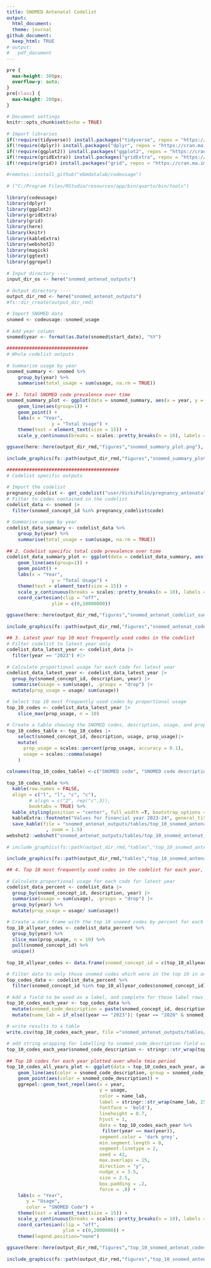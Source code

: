 ```yaml
---
title: SNOMED Antenatal Codelist
output:
  html_document:
  theme: journal
github_document:
  keep_html: TRUE
# output:
#   pdf_document
---
```


```css
pre {
  max-height: 300px;
  overflow-y: auto;
}
pre[class] {
  max-height: 200px;
}
```

<style>
  body {
    text-align: justify;
     font-size: 11pt}
</style>

<!-- # ###################################################################################################################
# Script creating plots of key outputs for analysing SNOMED antenatal codelist trends over time and codelist changes over time
#
# 1. Total SNOMED code prevalence over time 
# 2. Codelist specific total code prevalence over time 
# 3. Latest year top 10 most frequently used codes in the codelist
# 4. Coding trends of most prevalent codes over the whole period (top 10 codes every year)
# ###################################################################################################################
 -->

```r
# Document settings 
knitr::opts_chunk$set(echo = TRUE)

# Import libraries
if(!require(tidyverse)) install.packages("tidyverse", repos = "https://cran.ma.imperial.ac.uk/")
if(!require(dplyr)) install.packages("dplyr", repos = "https://cran.ma.imperial.ac.uk/")
if(!require(ggplot2)) install.packages("ggplot2", repos = "https://cran.ma.imperial.ac.uk/")
if(!require(gridExtra)) install.packages("gridExtra", repos = "https://cran.ma.imperial.ac.uk/")
if(!require(grid)) install.packages("grid", repos = "https://cran.ma.imperial.ac.uk/")

#remotes::install_github("ebmdatalab/codeusage")

# ("C:/Program Files/RStudio/resources/app/bin/quarto/bin/tools")

library(codeusage)
library(dplyr)
library(ggplot2)
library(gridExtra)
library(grid)
library(here)
library(knitr)
library(kableExtra)
library(webshot2)
library(magick)
library(ggtext)
library(ggrepel)

# Input directory ----
input_dir_os <- here("snomed_antenat_outputs")

# Output directory ----
output_dir_rmd <- here("snomed_antenat_outputs")
#fs::dir_create(output_dir_rmd)

# Import SNOMED data
snomed <- codeusage::snomed_usage

# Add year column
snomed$year <- format(as.Date(snomed$start_date), "%Y")
```


```r

#############################
# Whole codelist outputs

# Summarise usage by year
snomed_summary <- snomed %>%
    group_by(year) %>%
    summarise(total_usage = sum(usage, na.rm = TRUE))

## 1. Total SNOMED code prevalence over time 
snomed_summary_plot <- ggplot(data = snomed_summary, aes(x = year, y = total_usage)) +
    geom_line(aes(group=1)) +
    geom_point() +
    labs(x = "Year",
                y = "Total Usage") +
    theme(text = element_text(size = 15)) + 
    scale_y_continuous(breaks = scales::pretty_breaks(n = 10), labels = scales::label_number(accuracy = 1))

ggsave(here::here(output_dir_rmd,"figures","snomed_summary_plot.png"), snomed_summary_plot)

include_graphics(fs::path(output_dir_rmd,"figures","snomed_summary_plot.png"))
```

```r
########################################
# Codelist specific outputs

# Import the codelist
pregnancy_codelist <- get_codelist("user/VickiPalin/pregnancy_antenatal_snomed/61667fb8/")
# Filter to codes contained in the codelist
codelist_data <- snomed |>
  filter(snomed_concept_id %in% pregnancy_codelist$code)

# Summarise usage by year
codelist_data_summary <- codelist_data %>%
    group_by(year) %>%
    summarise(total_usage = sum(usage, na.rm = TRUE))

## 2. Codelist specific total code prevalence over time 
codelist_data_summary_plot <- ggplot(data = codelist_data_summary, aes(x = year, y = total_usage)) +
    geom_line(aes(group=1)) +
    geom_point() +
    labs(x = "Year",
                y = "Total Usage") +
    theme(text = element_text(size = 15)) +
    scale_y_continuous(breaks = scales::pretty_breaks(n = 10), labels = scales::label_number(accuracy = 1)) +
    coord_cartesian(clip = "off",
                ylim = c(0,10000000)) 

ggsave(here::here(output_dir_rmd,"figures","snomed_antenat_codelist_summary_plot.png"), codelist_data_summary_plot)

include_graphics(fs::path(output_dir_rmd,"figures","snomed_antenat_codelist_summary_plot.png"))
```
```r
## 3. Latest year top 10 most frequently used codes in the codelist
# Filter codelist to latest year only
codelist_data_latest_year <- codelist_data |>
  filter(year == "2023") #|>

# Calculate proportional usage for each code for latest year
codelist_data_latest_year <- codelist_data_latest_year |>
  group_by(snomed_concept_id, description, year) |>
  summarise(usage = sum(usage), .groups = "drop") |>
  mutate(prop_usage = usage/ sum(usage))

# Select top 10 most frequently used codes by proportional usage
top_10_codes <- codelist_data_latest_year |>
    slice_max(prop_usage, n = 10)

# Create a table showing the SNOMED codes, description, usage, and prop_usage
top_10_codes_table <- top_10_codes |>
    select(snomed_concept_id, description, usage, prop_usage)|>
    mutate(
      prop_usage = scales::percent(prop_usage, accuracy = 0.1),
      usage = scales::comma(usage)
    )

colnames(top_10_codes_table) <-c("SNOMED code", "SNOMED code description", "Frequency", "Proportion")

top_10_codes_table %>%
  kable(row.names = FALSE,
  align = c("l", "l", "c", "c"),
        # align = c("2", rep("c",3)),
        booktabs = TRUE) %>%
  kable_styling(position = "center", full_width =T, bootstrap_options = "striped", font_size = 20) %>%
  kableExtra::footnote("Values for financial year 2023-24", general_title = "") %>%
  save_kable(file = "snomed_antenat_outputs/tables/top_10_snomed_antenat_codes_table.html"
              , zoom = 1.5)
webshot2::webshot("snomed_antenat_outputs/tables/top_10_snomed_antenat_codes_table.html", "snomed_antenat_outputs/tables/top_10_snomed_antenat_codes_table.png")

# include_graphics(fs::path(output_dir_rmd,"tables","top_10_snomed_antenat_codes_table.png"))
```
```r
include_graphics(fs::path(output_dir_rmd,"tables","top_10_snomed_antenat_codes_table.png"))
```

```r
## 4. Top 10 most frequently used codes in the codelist for each year, combined and plotted across all years

# Calculate proportional usage for each code for latest year
codelist_data_percent <- codelist_data |>
  group_by(snomed_concept_id, description, year) |>
  summarise(usage = sum(usage), .groups = "drop") |>
  group_by(year) %>%
  mutate(prop_usage = usage/ sum(usage))

# Create a data frame with the top 10 snomed codes by percent for each year 
top_10_allyear_codes <- codelist_data_percent %>%
  group_by(year) %>%
  slice_max(prop_usage, n = 10) %>%
  pull(snomed_concept_id) %>%
  unique()

top_10_allyear_codes <- data.frame(snomed_concept_id = c(top_10_allyear_codes))

# Filter data to only those snomed codes which were in the top 10 in any year 
top_codes_data <- codelist_data_percent %>%
  filter(snomed_concept_id %in% top_10_allyear_codes$snomed_concept_id)

# Add a field to be used as a label, and complete for those label rows. 
top_10_codes_each_year <- top_codes_data %>% 
  mutate(snomed_code_description = paste(snomed_concept_id, description, sep = " - ")) %>%
  mutate(name_lab = if_else((year == "2023")| (year == "2020" & snomed_code_description == "77386006 - Pregnant (finding)"), snomed_code_description, NA_character_))

# write results to a table
write.csv(top_10_codes_each_year, file ="snomed_antenat_outputs/tables/top_10_snomed_antenat_codes_each_year.csv")    

# add string wrapping for labelling to snomed_code_description field values
top_10_codes_each_year$snomed_code_description <- stringr::str_wrap(top_10_codes_each_year$snomed_code_description, 35)

## Top 10 codes for each year plotted over whole tmie period 
top_10_codes_all_years_plot <- ggplot(data = top_10_codes_each_year, aes(x = year, y = usage)) +
    geom_line(aes(color = snomed_code_description, group = snomed_code_description)) +
    geom_point(aes(color = snomed_code_description)) +
    ggrepel::geom_text_repel(aes(x = year,
                                 y = usage,
                                 color = name_lab,
                                 label = stringr::str_wrap(name_lab, 25),
                                 fontface = 'bold'),
                                 lineheight = 0.7,
                                 hjust = 1,
                                 data = top_10_codes_each_year %>%
                                  filter(year == max(year)),
                                 segment.color = 'dark grey',
                                 min.segment.length = 0, 
                                 segment.linetype = 2,
                                 seed = 42, 
                                 max.overlaps = 15,
                                 direction = "y",
                                 nudge_x = 3.5,
                                 size = 2.5,
                                 box.padding = .2,
                                 force = .8) + 
    labs(x = "Year",
       y = "Usage",
       color = "SNOMED Code") +
    theme(text = element_text(size = 15)) +
    scale_y_continuous(breaks = scales::pretty_breaks(n = 10), labels = scales::label_number(accuracy = 1)) + 
    coord_cartesian(clip = "off",
                    ylim = c(0,2000000)) +
    theme(legend.position="none")    

ggsave(here::here(output_dir_rmd,"figures","top_10_snomed_antenat_codes_all_years_plot.png"), top_10_codes_all_years_plot)

include_graphics(fs::path(output_dir_rmd,"figures","top_10_snomed_antenat_codes_all_years_plot.png"))
```
